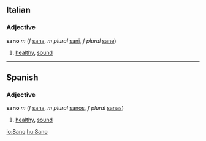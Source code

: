 ==Italian==
===Adjective===
'''sano''' ''m'' (''f'' [[sana#Italian|sana]], ''m plural'' [[sani]], ''f plural'' [[sane#Italian|sane]])

# [[healthy]], [[sound]]

----
==Spanish==
===Adjective===
'''sano''' ''m'' (''f'' [[sana#Spanish|sana]], ''m plural'' [[sanos]], ''f plural'' [[sanas#Spanish|sanas]])

# [[healthy]], [[sound]]

[[io:Sano]]
[[hu:Sano]]